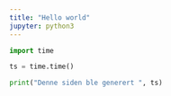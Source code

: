 ```yaml
---
title: "Hello world"
jupyter: python3
---
```


```python

import time

ts = time.time()

print("Denne siden ble generert ", ts)

```